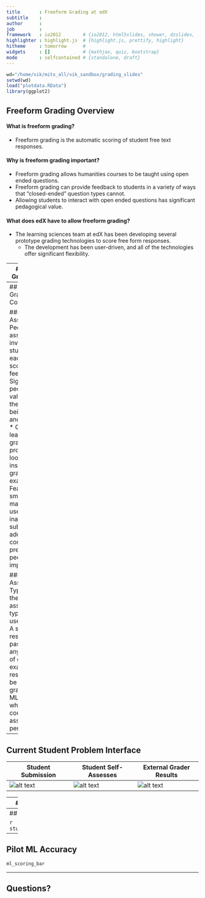 ```yaml
---
title       : Freeform Grading at edX
subtitle    : 
author      : 
job         : 
framework   : io2012        # {io2012, html5slides, shower, dzslides, ...}
highlighter : highlight.js  # {highlight.js, prettify, highlight}
hitheme     : tomorrow      # 
widgets     : []            # {mathjax, quiz, bootstrap}
mode        : selfcontained # {standalone, draft}
---
```

```r
wd="/home/vik/mitx_all/vik_sandbox/grading_slides"
setwd(wd)
load("plotdata.RData")
library(ggplot2)
```
## Freeform Grading Overview

#### What is freeform grading?
* Freeform grading is the automatic scoring of student free text responses.

#### Why is freeform grading important?
* Freeform grading allows humanities courses to be taught using open ended questions.
* Freeform grading can provide feedback to students in a variety of ways that "closed-ended" question types cannot.
* Allowing students to interact with open ended questions has significant pedagogical value.

#### What does edX have to allow freeform grading?
* The learning sciences team at edX has been developing several prototype grading technologies to score free form responses.
  * The development has been user-driven, and all of the technologies offer significant flexibility.

---
## Freeform Grading at edX

#### Self Assessment
* Self assessment allows students to answer a question, see a rubric, and rate themselves.
  * Has pedagogical value for the student, and requires no grading effort from course staff.
  * Several self assessment questions were piloted in the Fall of 2012 with positive student response.

#### Machine Learning (ML) Assessment
* ML assessment involves students submitting a response, and an algorithm scoring it.
  * ML creates a model using 100 course staff graded responses. This model is then used to automatically grade students.
  * Somewhat equivalent to course staff grading each student individually, but with much less effort.
  * Also piloted in the Fall of 2012 (more on this in the coming slides).

---
## Freeform Grading at edX Continued

#### Peer Assessment
* Peer assessment involves students giving each other scores and feedback
  * Significant pedagogical value for both the student being graded and the grader.
  * Graders first learn how to grade the problem by looking at instructor graded examples.
  * Features such as smart peer matching and user flagging of inappropriate submissions address concerns with previous online peer grading implementations.

#### Flexible Assessment Types
* Any of the previous 3 assessement types can be used together.
  * A single student response can pass through any combination of graders.
  * For example, a response could be first peer graded, and then ML graded, after which students could self-assess their performance.

---
## Current Student Problem Interface
Student Submission  |  Student Self-Assesses | External Grader Results
------------- | ------------- | -------------
![alt text](assets/img/submission_box_small.png) | ![alt text](assets/img/self_assessment_rate_small.png) | ![alt text](assets/img/grader_result_box_small.png)

---
## 2012 Fall ML Pilot

#### Overview
* ML grading and self assessment were piloted in a chemistry course (3.091x) to gauge student reactions and to give us data to strengthen our products.

#### Results
* Self Assessment
  * Student reaction to self-assessment was positive.
  * Heavily used by course staff due to simplicity of implementation.
* ML Grading
  * The ML grading product used was an early prototype, and accuracy was lower than it is now.
  * Student surveys indicated that the ML score was very accurate, but that there needed to be more feedback from the ML.

#### Takeaways/Lessons
* Give students better feedback from all grader types.
* Give students a way to discuss their scores (we incorporated our survey mechanism late).

---
## Pilot Student Data

```r
student_satisfaction_bar
```

---
## Pilot ML Accuracy

```r
ml_scoring_bar
```

---
## Questions?